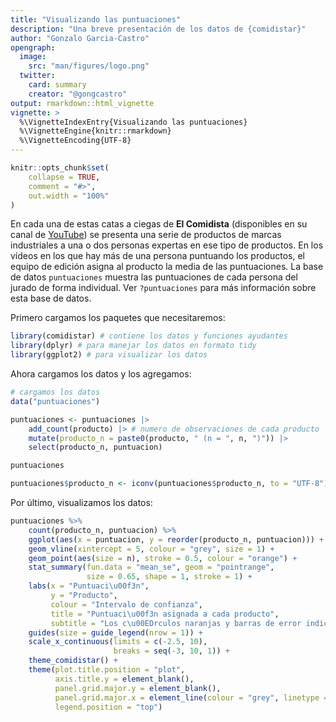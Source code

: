 ---
title: "Visualizando las puntuaciones"
description: "Una breve presentación de los datos de {comidistar}"
author: "Gonzalo Garcia-Castro"
opengraph:
  image: 
    src: "man/figures/logo.png"
  twitter:
    card: summary
    creator: "@gongcastro"
output: rmarkdown::html_vignette
vignette: >
  %\VignetteIndexEntry{Visualizando las puntuaciones}
  %\VignetteEngine{knitr::rmarkdown}
  %\VignetteEncoding{UTF-8}
---

```{r message=FALSE, warning=FALSE, include=FALSE, paged.print=FALSE}
knitr::opts_chunk$set(
    collapse = TRUE,
    comment = "#>",
    out.width = "100%"
)
```

En cada una de estas catas a ciegas de **El Comidista** (disponibles en su canal de [YouTube](https://www.youtube.com/channel/UCoIJrrwXy_mlr1WkC4vaTnA)) se presenta una serie de productos de marcas industriales a una o dos personas expertas en ese tipo de productos. En los vídeos en los que hay más de una persona puntuando los productos, el equipo de edición asigna al producto la media de las puntuaciones. La base de datos `puntuaciones` muestra las puntuaciones de cada persona del jurado de forma individual. Ver `?puntuaciones` para más información sobre esta base de datos.

Primero cargamos los paquetes que necesitaremos:

```{r message=FALSE, warning=FALSE, paged.print=FALSE}
library(comidistar) # contiene los datos y funciones ayudantes
library(dplyr) # para manejar los datos en formato tidy
library(ggplot2) # para visualizar los datos
```

Ahora cargamos los datos y los agregamos:

```{r message=FALSE, warning=FALSE, paged.print=FALSE}
# cargamos los datos
data("puntuaciones") 

puntuaciones <- puntuaciones |> 
    add_count(producto) |> # numero de observaciones de cada producto
    mutate(producto_n = paste0(producto, " (n = ", n, ")")) |>  
    select(producto_n, puntuacion) 

puntuaciones
```


```{r to-utf8, message=FALSE, warning=FALSE, include=FALSE, paged.print=FALSE}
puntuaciones$producto_n <- iconv(puntuaciones$producto_n, to = "UTF-8")
```

Por último, visualizamos los datos:

```{r puntuaciones, warning=FALSE, fig.height=8, fig.width=7, fig.cap="Distribuci\u00f3n de las puntuaciones de las catas a ciegas para cada producto. Distribuci\u00f3n de las puntuaciones (eje X) de cada producto (eje Y). El punto y su intervalo (en negro) indican la media y el intervalos que contiene el 95\\% de las puntuaciones de la distribuci\u00f3n. Las l\u00edneas verticales dentro de cada distribuciu00f3n indican las puntuaciones individuales para cada marca, por parte de una de las personas del jurado."}
puntuaciones %>% 
    count(producto_n, puntuacion) %>% 
    ggplot(aes(x = puntuacion, y = reorder(producto_n, puntuacion))) +  
    geom_vline(xintercept = 5, colour = "grey", size = 1) +
    geom_point(aes(size = n), stroke = 0.5, colour = "orange") +
    stat_summary(fun.data = "mean_se", geom = "pointrange",
                 size = 0.65, shape = 1, stroke = 1) +
    labs(x = "Puntuaci\u00f3n", 
         y = "Producto", 
         colour = "Intervalo de confianza",
         title = "Puntuaci\u00f3n asignada a cada producto",
         subtitle = "Los c\u00EDrculos naranjas y barras de error indican la media y error t\u00EDpico") +
    guides(size = guide_legend(nrow = 1)) +
    scale_x_continuous(limits = c(-2.5, 10),
                       breaks = seq(-3, 10, 1)) +
    theme_comidistar() +
    theme(plot.title.position = "plot",
          axis.title.y = element_blank(),
          panel.grid.major.y = element_blank(),
          panel.grid.major.x = element_line(colour = "grey", linetype = "dotted"),
          legend.position = "top")
```

